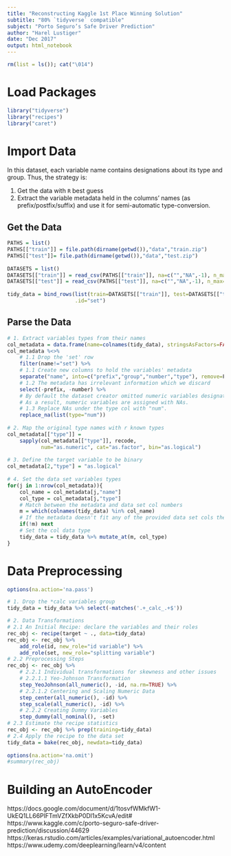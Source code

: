 ```yaml
---
title: "Reconstructing Kaggle 1st Place Winning Solution"
subtitle: "80% `tidyverse` compatible"
subject: "Porto Seguro’s Safe Driver Prediction"
author: "Harel Lustiger"
date: "Dec 2017"
output: html_notebook
---
```


```r
rm(list = ls()); cat("\014")
```

# Load Packages

```r
library("tidyverse")
library("recipes")
library("caret")
```


# Import Data

In this dataset, each variable name contains designations about its type and 
group. Thus, the strategy is:

1. Get the data with `R` best guess
2. Extract the variable metadata held in the columns' names 
(as prefix/postfix/suffix) and use it for semi-automatic type-conversion. 

## Get the Data

```r
PATHS = list()
PATHS[["train"]] = file.path(dirname(getwd()),"data","train.zip")
PATHS[["test"]]= file.path(dirname(getwd()),"data","test.zip")
  
DATASETS = list()
DATASETS[["train"]] = read_csv(PATHS[["train"]], na=c("","NA",-1), n_max=1e2)
DATASETS[["test"]] = read_csv(PATHS[["test"]], na=c("","NA",-1), n_max=1e2)
  
tidy_data = bind_rows(list(train=DATASETS[["train"]], test=DATASETS[["test"]]),
                      .id="set")
```

## Parse the Data

```r
# 1. Extract variables types from their names
col_metadata = data.frame(name=colnames(tidy_data), stringsAsFactors=FALSE)
col_metadata %<>%
    # 1.1 Drop the 'set' row
    filter(name!="set") %>%
    # 1.1 Create new columns to hold the variables' metadata
    separate("name", into=c("prefix","group","number","type"), remove=F) %>%
    # 1.2 The metadata has irrelevant information which we discard
    select(-prefix, -number) %>%
    # By default the dataset creator omitted numeric variables designation. 
    # As a result, numeric variables are assigned with NAs.
    # 1.3 Replace NAs under the type col with "num".
    replace_na(list(type="num"))
  
# 2. Map the original type names with r known types
col_metadata[["type"]] = 
    sapply(col_metadata[["type"]], recode, 
           num="as.numeric", cat="as.factor", bin="as.logical")
  
# 3. Define the target variable to be binary
col_metadata[2,"type"] = "as.logical"
  
# 4. Set the data set variables types
for(j in 1:nrow(col_metadata)){
    col_name = col_metadata[j,"name"]
    col_type = col_metadata[j,"type"]
    # Match between the metadata and data set col numbers
    m = which(colnames(tidy_data) %in% col_name)
    # If the metadata doesn't fit any of the provided data set cols then skip it
    if(!m) next
    # Set the col data type
    tidy_data = tidy_data %>% mutate_at(m, col_type)
}
```


# Data Preprocessing

```r
options(na.action='na.pass')

# 1. Drop the *calc variables group
tidy_data = tidy_data %>% select(-matches('.+_calc_.+$'))

# 2. Data Transformations
# 2.1 An Initial Recipe: declare the variables and their roles 
rec_obj <- recipe(target ~ ., data=tidy_data)
rec_obj <- rec_obj %>%
    add_role(id, new_role="id variable") %>%
    add_role(set, new_role="splitting variable")
# 2.2 Preprocessing Steps
rec_obj <- rec_obj %>% 
    # 2.2.1 Individual transformations for skewness and other issues
    # 2.2.1.1 Yeo-Johnson Transformation
    step_YeoJohnson(all_numeric(), -id, na.rm=TRUE) %>% 
    # 2.2.1.2 Centering and Scaling Numeric Data
    step_center(all_numeric(), -id) %>%
    step_scale(all_numeric(), -id) %>%
    # 2.2.2 Creating Dummy Variables
    step_dummy(all_nominal(), -set)
# 2.3 Estimate the recipe statistics
rec_obj <- rec_obj %>% prep(training=tidy_data)
# 2.4 Apply the recipe to the data set
tidy_data = bake(rec_obj, newdata=tidy_data)
  
options(na.action='na.omit')
#summary(rec_obj)
``` 


# Building an AutoEncoder

https://docs.google.com/document/d/1tosvfWMkfW1-UkEQ1LL66PlFTmVZfXkbP0Dl1x5KcvA/edit#
https://www.kaggle.com/c/porto-seguro-safe-driver-prediction/discussion/44629
https://keras.rstudio.com/articles/examples/variational_autoencoder.html
https://www.udemy.com/deeplearning/learn/v4/content



